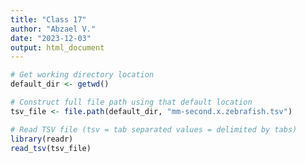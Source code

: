 ```yaml
---
title: "Class 17"
author: "Abzael V."
date: "2023-12-03"
output: html_document
---
```


```r
# Get working directory location
default_dir <- getwd()

# Construct full file path using that default location
tsv_file <- file.path(default_dir, "mm-second.x.zebrafish.tsv")

# Read TSV file (tsv = tab separated values = delimited by tabs)
library(readr) 
read_tsv(tsv_file) 
```


